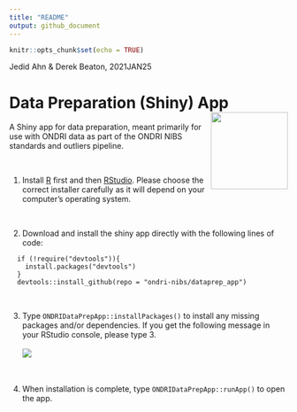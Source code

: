 ```yaml
---
title: "README"
output: github_document
---
```


```r
knitr::opts_chunk$set(echo = TRUE)
```

Jedid Ahn & Derek Beaton, 2021JAN25

# Data Preparation (Shiny) App <img src='etc/dataprep_app_logo.png' align="right" height="139"/>

A Shiny app for data preparation, meant primarily for use with ONDRI data as part of the ONDRI NIBS standards and outliers pipeline.

<br>

1. Install [R](https://cran.r-project.org/) first and then [RStudio](https://rstudio.com/products/rstudio/download/). Please choose the correct installer carefully as it will depend on your computer's operating system.

<br>

2. Download and install the shiny app directly with the following lines of code:
```
  if (!require("devtools")){
    install.packages("devtools")
  }
  devtools::install_github(repo = "ondri-nibs/dataprep_app")
```

<br>

3. Type ```ONDRIDataPrepApp::installPackages()``` to install any missing packages and/or dependencies.
If you get the following message in your RStudio console, please type 3.
<br><br>
<img src='etc/package-update.png'>

<br>

4. When installation is complete, type ```ONDRIDataPrepApp::runApp()``` to open the app.